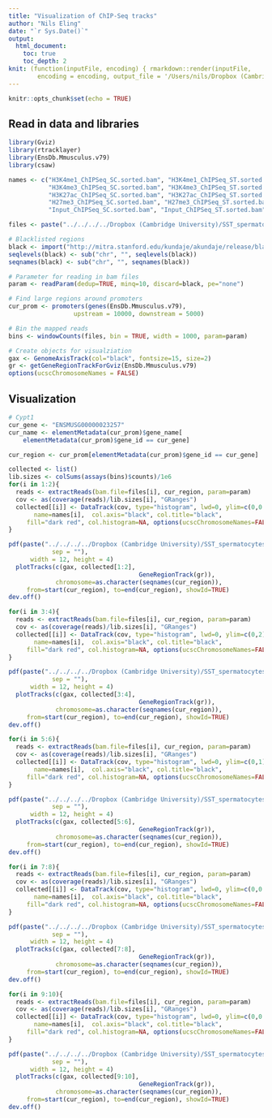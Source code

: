 ```yaml
---
title: "Visualization of ChIP-Seq tracks"
author: "Nils Eling"
date: "`r Sys.Date()`"
output: 
  html_document:
    toc: true
    toc_depth: 2
knit: (function(inputFile, encoding) { rmarkdown::render(inputFile, 
        encoding = encoding, output_file = '/Users/nils/Dropbox (Cambridge University)/SST_spermatocytes/Revisions/Results/Chip-Seq/Promoter_visualization.html') })
---
```


```r
knitr::opts_chunk$set(echo = TRUE)
```

## Read in data and libraries

```r
library(Gviz)
library(rtracklayer)
library(EnsDb.Mmusculus.v79)
library(csaw)

names <- c("H3K4me1_ChIPSeq_SC.sorted.bam", "H3K4me1_ChIPSeq_ST.sorted.bam",
           "H3K4me3_ChIPSeq_SC.sorted.bam", "H3K4me3_ChIPSeq_ST.sorted.bam",
           "H3K27ac_ChIPSeq_SC.sorted.bam", "H3K27ac_ChIPSeq_ST.sorted.bam",
           "H27me3_ChIPSeq_SC.sorted.bam", "H27me3_ChIPSeq_ST.sorted.bam",
           "Input_ChIPSeq_SC.sorted.bam", "Input_ChIPSeq_ST.sorted.bam")

files <- paste("../../../../Dropbox (Cambridge University)/SST_spermatocytes/Revisions/Data/Hammoud_CSC/ChipSeq/bam/", names, sep = "")

# Blacklisted regions
black <- import("http://mitra.stanford.edu/kundaje/akundaje/release/blacklists/mm10-mouse/mm10.blacklist.bed.gz")
seqlevels(black) <- sub("chr", "", seqlevels(black))
seqnames(black) <- sub("chr", "", seqnames(black))

# Parameter for reading in bam files
param <- readParam(dedup=TRUE, minq=10, discard=black, pe="none")

# Find large regions around promoters
cur_prom <- promoters(genes(EnsDb.Mmusculus.v79), 
                  upstream = 10000, downstream = 5000)

# Bin the mapped reads
bins <- windowCounts(files, bin = TRUE, width = 1000, param=param)

# Create objects for visualziation
gax <- GenomeAxisTrack(col="black", fontsize=15, size=2)
gr <- getGeneRegionTrackForGviz(EnsDb.Mmusculus.v79)
options(ucscChromosomeNames = FALSE)
```

## Visualization

```r
# Cypt1
cur_gene <- "ENSMUSG00000023257"
cur_name <- elementMetadata(cur_prom)$gene_name[
    elementMetadata(cur_prom)$gene_id == cur_gene]

cur_region <- cur_prom[elementMetadata(cur_prom)$gene_id == cur_gene]

collected <- list()
lib.sizes <- colSums(assays(bins)$counts)/1e6
for(i in 1:2){
  reads <- extractReads(bam.file=files[i], cur_region, param=param)
  cov <- as(coverage(reads)/lib.sizes[i], "GRanges")
  collected[[i]] <- DataTrack(cov, type="histogram", lwd=0, ylim=c(0,0.5),
       name=names[i],  col.axis="black", col.title="black",
     fill="dark red", col.histogram=NA, options(ucscChromosomeNames=FALSE))
}

pdf(paste("../../../../Dropbox (Cambridge University)/SST_spermatocytes/Revisions/Results/Chip-Seq/Cypt1_H3K4me1_ChIP-Seq.pdf", 
            sep = ""),
      width = 12, height = 4)
  plotTracks(c(gax, collected[1:2],
                                    GeneRegionTrack(gr)),
             chromosome=as.character(seqnames(cur_region)),
     from=start(cur_region), to=end(cur_region), showId=TRUE)
dev.off()

for(i in 3:4){
  reads <- extractReads(bam.file=files[i], cur_region, param=param)
  cov <- as(coverage(reads)/lib.sizes[i], "GRanges")
  collected[[i]] <- DataTrack(cov, type="histogram", lwd=0, ylim=c(0,2),
       name=names[i],  col.axis="black", col.title="black",
     fill="dark red", col.histogram=NA, options(ucscChromosomeNames=FALSE))
}

pdf(paste("../../../../Dropbox (Cambridge University)/SST_spermatocytes/Revisions/Results/Chip-Seq/Cypt1_H3K4me3_ChIP-Seq.pdf", 
            sep = ""),
      width = 12, height = 4)
  plotTracks(c(gax, collected[3:4],
                                    GeneRegionTrack(gr)),
             chromosome=as.character(seqnames(cur_region)),
     from=start(cur_region), to=end(cur_region), showId=TRUE)
dev.off()

for(i in 5:6){
  reads <- extractReads(bam.file=files[i], cur_region, param=param)
  cov <- as(coverage(reads)/lib.sizes[i], "GRanges")
  collected[[i]] <- DataTrack(cov, type="histogram", lwd=0, ylim=c(0,1),
       name=names[i],  col.axis="black", col.title="black",
     fill="dark red", col.histogram=NA, options(ucscChromosomeNames=FALSE))
}

pdf(paste("../../../../Dropbox (Cambridge University)/SST_spermatocytes/Revisions/Results/Chip-Seq/Cypt1_H3K27ac_ChIP-Seq.pdf", 
            sep = ""),
      width = 12, height = 4)
  plotTracks(c(gax, collected[5:6],
                                    GeneRegionTrack(gr)),
             chromosome=as.character(seqnames(cur_region)),
     from=start(cur_region), to=end(cur_region), showId=TRUE)
dev.off()

for(i in 7:8){
  reads <- extractReads(bam.file=files[i], cur_region, param=param)
  cov <- as(coverage(reads)/lib.sizes[i], "GRanges")
  collected[[i]] <- DataTrack(cov, type="histogram", lwd=0, ylim=c(0,0.5),
       name=names[i],  col.axis="black", col.title="black",
     fill="dark red", col.histogram=NA, options(ucscChromosomeNames=FALSE))
}

pdf(paste("../../../../Dropbox (Cambridge University)/SST_spermatocytes/Revisions/Results/Chip-Seq/Cypt1_H27me3_ChIP-Seq.pdf", 
            sep = ""),
      width = 12, height = 4)
  plotTracks(c(gax, collected[7:8],
                                    GeneRegionTrack(gr)),
             chromosome=as.character(seqnames(cur_region)),
     from=start(cur_region), to=end(cur_region), showId=TRUE)
dev.off()

for(i in 9:10){
  reads <- extractReads(bam.file=files[i], cur_region, param=param)
  cov <- as(coverage(reads)/lib.sizes[i], "GRanges")
  collected[[i]] <- DataTrack(cov, type="histogram", lwd=0, ylim=c(0,0.5),
       name=names[i],  col.axis="black", col.title="black",
     fill="dark red", col.histogram=NA, options(ucscChromosomeNames=FALSE))
}

pdf(paste("../../../../Dropbox (Cambridge University)/SST_spermatocytes/Revisions/Results/Chip-Seq/Cypt1_Input_ChIP-Seq.pdf", 
            sep = ""),
      width = 12, height = 4)
  plotTracks(c(gax, collected[9:10],
                                    GeneRegionTrack(gr)),
             chromosome=as.character(seqnames(cur_region)),
     from=start(cur_region), to=end(cur_region), showId=TRUE)
dev.off()
```